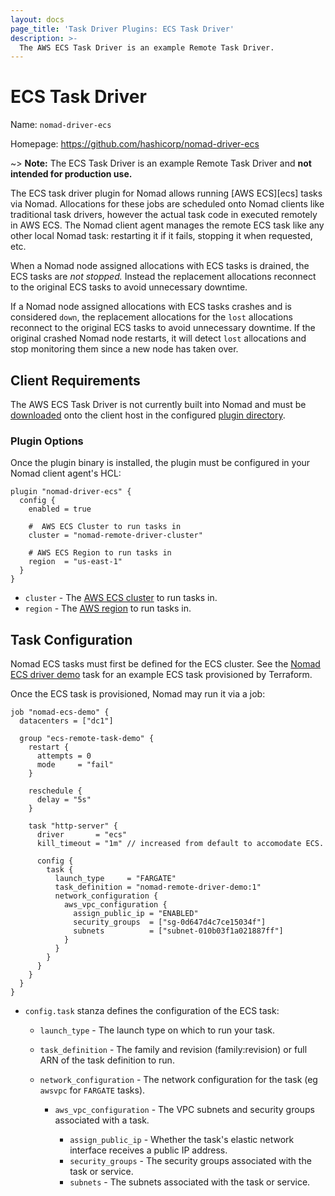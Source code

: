 ```yaml
---
layout: docs
page_title: 'Task Driver Plugins: ECS Task Driver'
description: >-
  The AWS ECS Task Driver is an example Remote Task Driver.
---
```


# ECS Task Driver

Name: `nomad-driver-ecs`

Homepage: https://github.com/hashicorp/nomad-driver-ecs

~> **Note:** The ECS Task Driver is an example Remote Task Driver and **not
intended for production use.**

The ECS task driver plugin for Nomad allows running [AWS ECS][ecs] tasks via
Nomad. Allocations for these jobs are scheduled onto Nomad clients like
traditional task drivers, however the actual task code in executed remotely in
AWS ECS. The Nomad client agent manages the remote ECS task like any other
local Nomad task: restarting it if it fails, stopping it when requested, etc.

When a Nomad node assigned allocations with ECS tasks is drained, the ECS tasks
are *not stopped.* Instead the replacement allocations reconnect to the
original ECS tasks to avoid unnecessary downtime.

If a Nomad node assigned allocations with ECS tasks crashes and is considered
`down`, the replacement allocations for the `lost` allocations reconnect to the
original ECS tasks to avoid unnecessary downtime. If the original crashed Nomad
node restarts, it will detect `lost` allocations and stop monitoring them since
a new node has taken over.

## Client Requirements

The AWS ECS Task Driver is not currently built into Nomad and must be
[downloaded][download] onto the client host in the configured [plugin
directory][plugin_dir].

### Plugin Options

Once the plugin binary is installed, the plugin must be configured in your
Nomad client agent's HCL:

```hcl
plugin "nomad-driver-ecs" {
  config {
    enabled = true

    #  AWS ECS Cluster to run tasks in
    cluster = "nomad-remote-driver-cluster"

    # AWS ECS Region to run tasks in
    region  = "us-east-1"
  }
}
```

- `cluster` - The [AWS ECS cluster][cluster] to run tasks in.
- `region` - The [AWS region][region] to run tasks in.

## Task Configuration

Nomad ECS tasks must first be defined for the ECS cluster. See the [Nomad ECS
driver demo](demo) task for an example ECS task provisioned by Terraform.

Once the ECS task is provisioned, Nomad may run it via a job:

```hcl
job "nomad-ecs-demo" {
  datacenters = ["dc1"]

  group "ecs-remote-task-demo" {
    restart {
      attempts = 0
      mode     = "fail"
    }

    reschedule {
      delay = "5s"
    }

    task "http-server" {
      driver       = "ecs"
      kill_timeout = "1m" // increased from default to accomodate ECS.

      config {
        task {
          launch_type     = "FARGATE"
          task_definition = "nomad-remote-driver-demo:1"
          network_configuration {
            aws_vpc_configuration {
              assign_public_ip = "ENABLED"
              security_groups  = ["sg-0d647d4c7ce15034f"]
              subnets          = ["subnet-010b03f1a021887ff"]
            }
          }
        }
      }
    }
  }
}
```

- `config.task` stanza defines the configuration of the ECS task:

  - `launch_type` - The launch type on which to run your task.
  - `task_definition` - The family and revision (family:revision) or full ARN
    of the task definition to run.
  - `network_configuration` - The network configuration for the task (eg
    `awsvpc` for `FARGATE` tasks).

    - `aws_vpc_configuration` - The VPC subnets and security groups associated with a task.

      - `assign_public_ip` - Whether the task's elastic network interface receives a public IP address.
      - `security_groups` - The security groups associated with the task or service.
      - `subnets` - The subnets associated with the task or service.

[cluster]: https://docs.aws.amazon.com/AmazonECS/latest/developerguide/clusters.html
[demo]: https://github.com/hashicorp/nomad-driver-ecs/blob/main/demo/terraform/ecs.tf
[download]: https://releases.hashicorp.com/nomad-ecs-driver/
[plugin_dir]: /docs/configuration#plugin_dir
[region]: https://docs.aws.amazon.com/general/latest/gr/ecs-service.html

